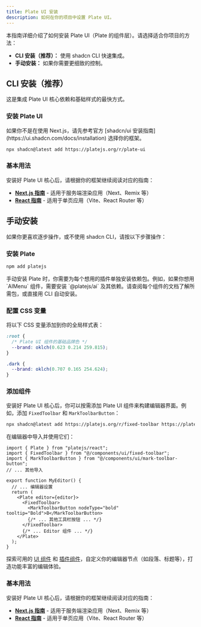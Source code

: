 ```yaml
---
title: Plate UI 安装
description: 如何在你的项目中设置 Plate UI。
---
```


本指南详细介绍了如何安装 Plate UI（Plate 的组件层）。请选择适合你项目的方法：

*   **CLI 安装（推荐）：** 使用 shadcn CLI 快速集成。
*   **手动安装：** 如果你需要更细致的控制。

## CLI 安装（推荐）

这是集成 Plate UI 核心依赖和基础样式的最快方式。

<Steps>

### 安装 Plate UI

<Callout type="info">
  如果你不是在使用 Next.js，请先参考官方 [shadcn/ui 安装指南](https://ui.shadcn.com/docs/installation) 选择你的框架。
</Callout>

```bash
npx shadcn@latest add https://platejs.org/r/plate-ui
```

### 基本用法

安装好 Plate UI 核心后，请根据你的框架继续阅读对应的指南：

*   **[Next.js 指南](./next)** - 适用于服务端渲染应用（Next、Remix 等）
*   **[React 指南](./react)** - 适用于单页应用（Vite、React Router 等）

</Steps>

## 手动安装

如果你更喜欢逐步操作，或不使用 shadcn CLI，请按以下步骤操作：

<Steps>

### 安装 Plate

```bash
npm add platejs
```

<Callout type="note" title="插件依赖">
  手动安装 Plate 时，你需要为每个想用的插件单独安装依赖包。例如，如果你想用 `AIMenu` 组件，需要安装 `@platejs/ai` 及其依赖。请查阅每个组件的文档了解所需包，或直接用 CLI 自动安装。
</Callout>

### 配置 CSS 变量

将以下 CSS 变量添加到你的全局样式表：

```css title="app/globals.css"
:root {
  /* Plate UI 组件的基础品牌色 */
  --brand: oklch(0.623 0.214 259.815);
}

.dark {
  --brand: oklch(0.707 0.165 254.624);
}
```

### 添加组件

安装好 Plate UI 核心后，你可以按需添加 Plate UI 组件来构建编辑器界面。例如，添加 `FixedToolbar` 和 `MarkToolbarButton`：

```bash
npx shadcn@latest add https://platejs.org/r/fixed-toolbar https://platejs.org/r/mark-toolbar-button
```

在编辑器中导入并使用它们：

```tsx showLineNumbers title="components/editor.tsx"
import { Plate } from "platejs/react";
import { FixedToolbar } from "@/components/ui/fixed-toolbar";
import { MarkToolbarButton } from "@/components/ui/mark-toolbar-button";
// ... 其他导入

export function MyEditor() {
  // ... 编辑器设置
  return (
    <Plate editor={editor}>
      <FixedToolbar>
        <MarkToolbarButton nodeType="bold" tooltip="Bold">B</MarkToolbarButton>
        {/* ... 其他工具栏按钮 ... */}
      </FixedToolbar>
      {/* ... Editor 组件 ... */}
    </Plate>
  );
}
```

探索可用的 [UI 组件](/docs/components) 和 [插件组件](/docs/plugin-components)，自定义你的编辑器节点（如段落、标题等），打造功能丰富的编辑体验。

### 基本用法

安装好 Plate UI 核心后，请根据你的框架继续阅读对应的指南：

*   **[Next.js 指南](./next)** - 适用于服务端渲染应用（Next、Remix 等）
*   **[React 指南](./react)** - 适用于单页应用（Vite、React Router 等）

</Steps> 